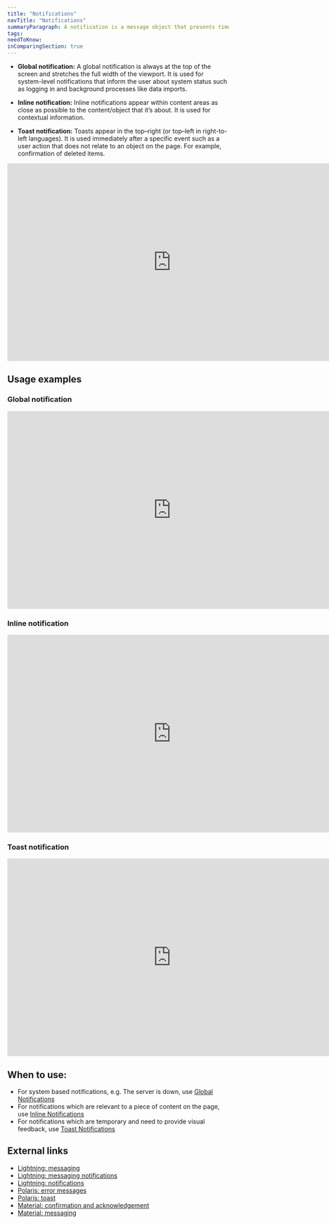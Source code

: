 ```yaml
---
title: "Notifications"
navTitle: "Notifications"
summaryParagraph: A notification is a message object that presents timely information, including alerts, errors, reminders, cookie warnings, and requests.
tags:
needToKnow:
inComparingSection: true
---
```


- **Global notification:** A global notification is always at the top of the screen and stretches the full width of the viewport. It is used for system-level notifications that inform the user about system status such as logging in and background processes like data imports.
 
- **Inline notification:** Inline notifications appear within content areas as close as possible to the content/object that it’s about. It is used for contextual information.

- **Toast notification:** Toasts appear in the top–right (or top–left in right-to-left languages). It is used immediately after a specific event such as a user action that does not relate to an object on the page. For example, confirmation of deleted items.

<iframe style="border: none;" width="744" height="450" src="https://www.figma.com/embed?embed_host=share&url=https%3A%2F%2Fwww.figma.com%2Ffile%2Fe3TyAOZKfLg9cA01Iy1Mgm%2FKaizen-Site-embed%3Fnode-id%3D258%253A3170" allowfullscreen></iframe>

## Usage examples
### Global notification

<iframe style="border: none;" width="744" height="450" src="https://www.figma.com/embed?embed_host=share&url=https%3A%2F%2Fwww.figma.com%2Ffile%2FeZKEE5kXbEMY3lx84oz8iN%2F%25E2%259D%25A4%25EF%25B8%258F-UI-Kit%253A-Heart%3Fnode-id%3D31116%253A87564" allowfullscreen></iframe>

### Inline notification

<iframe style="border: none;" width="744" height="450" src="https://www.figma.com/embed?embed_host=share&url=https%3A%2F%2Fwww.figma.com%2Ffile%2FeZKEE5kXbEMY3lx84oz8iN%2F%25E2%259D%25A4%25EF%25B8%258F-UI-Kit%253A-Heart%3Fnode-id%3D31116%253A87195" allowfullscreen></iframe>

### Toast notification

<iframe style="border: none;" width="744" height="450" src="https://www.figma.com/embed?embed_host=share&url=https%3A%2F%2Fwww.figma.com%2Ffile%2FeZKEE5kXbEMY3lx84oz8iN%2F%25E2%259D%25A4%25EF%25B8%258F-UI-Kit%253A-Heart%3Fnode-id%3D31116%253A88158" allowfullscreen></iframe>

## When to use:

*   For system based notifications, e.g. The server is down, use [Global Notifications](/components/global-notification)
*   For notifications which are relevant to a piece of content on the page, use [Inline Notifications](/components/inline-notification)
*   For notifications which are temporary and need to provide visual feedback, use [Toast Notifications](/components/toast-notification)

## External links

- [Lightning: messaging](https://www.lightningdesignsystem.com/guidelines/messaging/components/overview/)
- [Lightning: messaging notifications](https://www.lightningdesignsystem.com/guidelines/messaging/components/notifications/#site-main-content)
- [Lightning: notifications](https://www.lightningdesignsystem.com/components/notifications/#site-main-content)
- [Polaris: error messages](https://polaris.shopify.com/patterns-and-guides/error-messages#section-home-notifications)
- [Polaris: toast](https://polaris.shopify.com/components/feedback-indicators/toast)
- [Material: confirmation and acknowledgement](https://material.io/design/communication/confirmation-acknowledgement.html#usage)
- [Material: messaging](https://material.io/design/components/snackbars.html)

